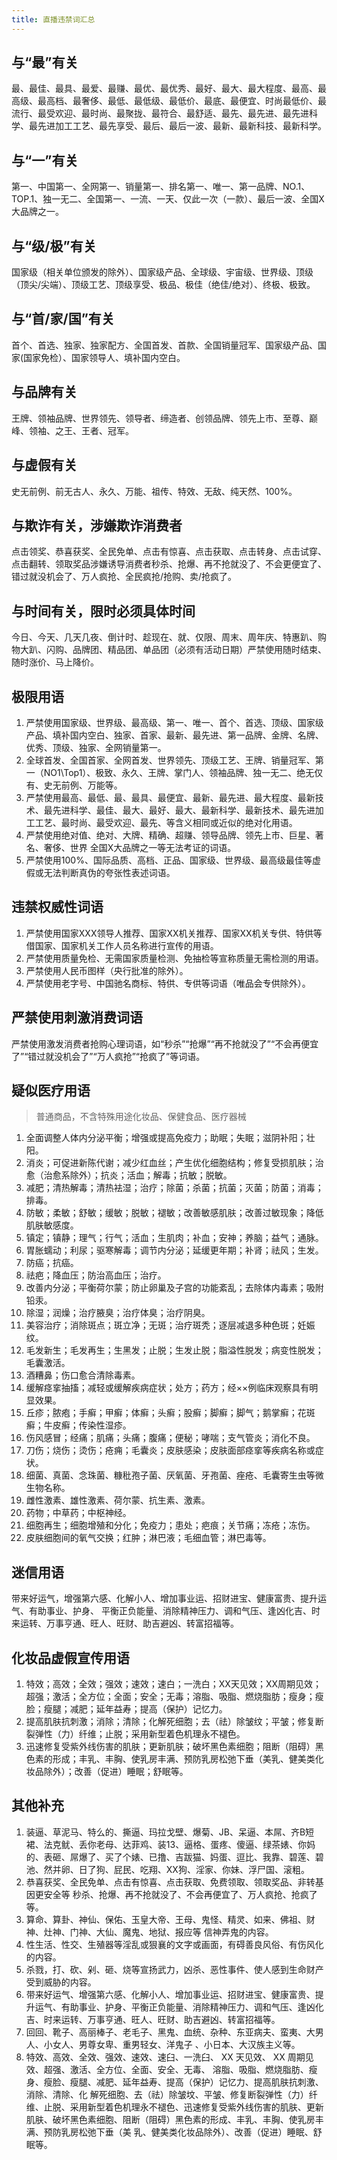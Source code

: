 ```yaml
---
title: 直播违禁词汇总
---
```


## 与“最”有关

最、最佳、最具、最爱、最赚、最优、最优秀、最好、最大、最大程度、最高、最高级、最高档、最奢侈、最低、最低级、最低价、最底、最便宜、时尚最低价、最流行、最受欢迎、最时尚、最聚拢、最符合、最舒适、最先、最先进、最先进科学、最先进加工工艺、最先享受、最后、最后一波、最新、最新科技、最新科学。

## 与“一”有关

第一、中国第一、全网第一、销量第一、排名第一、唯一、第一品牌、NO.1、TOP.1、独一无二、全国第一、一流、一天、仅此一次（一款）、最后一波、全国X大品牌之一。

## 与“级/极”有关

国家级（相关单位颁发的除外）、国家级产品、全球级、宇宙级、世界级、顶级（顶尖/尖端）、顶级工艺、顶级享受、极品、极佳（绝佳/绝对）、终极、极致。

## 与“首/家/国”有关

首个、首选、独家、独家配方、全国首发、首款、全国销量冠军、国家级产品、国家(国家免检）、国家领导人、填补国内空白。

## 与品牌有关

王牌、领袖品牌、世界领先、领导者、缔造者、创领品牌、领先上市、至尊、巅峰、领袖、之王、王者、冠军。

## 与虚假有关

史无前例、前无古人、永久、万能、祖传、特效、无敌、纯天然、100%。

## 与欺诈有关，涉嫌欺诈消费者

点击领奖、恭喜获奖、全民免单、点击有惊喜、点击获取、点击转身、点击试穿、点击翻转、领取奖品涉嫌诱导消费者秒杀、抢爆、再不抢就没了、不会更便宜了、错过就没机会了、万人疯抢、全民疯抢/抢购、卖/抢疯了。

## 与时间有关，限时必须具体时间

今日、今天、几天几夜、倒计时、趁现在、就、仅限、周末、周年庆、特惠趴、购物大趴、闪购、品牌团、精品团、单品团（必须有活动日期）严禁使用随时结束、随时涨价、马上降价。

## 极限用语

1. 严禁使用国家级、世界级、最高级、第一、唯一、首个、首选、顶级、国家级产品、填补国内空白、独家、首家、最新、最先进、第一品牌、金牌、名牌、优秀、顶级、独家、全网销量第一。
2. 全球首发、全国首家、全网首发、世界领先、顶级工艺、王牌、销量冠军、第一（NO1\Top1）、极致、永久、王牌、掌门人、领袖品牌、独一无二、绝无仅有、史无前例、万能等。
3. 严禁使用最高、最低、最、最具、最便宜、最新、最先进、最大程度、最新技术、最先进科学、最佳、最大、最好、最大、最新科学、最新技术、最先进加工工艺、最时尚、最受欢迎、最先、等含义相同或近似的绝对化用语。
4. 严禁使用绝对值、绝对、大牌、精确、超赚、领导品牌、领先上市、巨星、著名、奢侈、世界 全国X大品牌之一等无法考证的词语。
5. 严禁使用100%、国际品质、高档、正品、国家级、世界级、最高级最佳等虚假或无法判断真伪的夸张性表述词语。

## 违禁权威性词语

1. 严禁使用国家XXX领导人推荐、国家XX机关推荐、国家XX机关专供、特供等借国家、国家机关工作人员名称进行宣传的用语。
2. 严禁使用质量免检、无需国家质量检测、免抽检等宣称质量无需检测的用语。
3. 严禁使用人民币图样（央行批准的除外）。
4. 严禁使用老字号、中国驰名商标、特供、专供等词语（唯品会专供除外）。

## 严禁使用刺激消费词语

严禁使用激发消费者抢购心理词语，如“秒杀”“抢爆”“再不抢就没了”“不会再便宜了”“错过就没机会了”“万人疯抢”“抢疯了”等词语。

## 疑似医疗用语

> 普通商品，不含特殊用途化妆品、保健食品、医疗器械

1. 全面调整人体内分泌平衡；增强或提高免疫力；助眠；失眠；滋阴补阳；壮阳。
2. 消炎；可促进新陈代谢；减少红血丝；产生优化细胞结构；修复受损肌肤；治愈（治愈系除外）；抗炎；活血；解毒；抗敏；脱敏。
3. 减肥；清热解毒；清热袪湿；治疗；除菌；杀菌；抗菌；灭菌；防菌；消毒；排毒。
4. 防敏；柔敏；舒敏；缓敏；脱敏；褪敏；改善敏感肌肤；改善过敏现象；降低肌肤敏感度。
5. 镇定；镇静；理气；行气；活血；生肌肉；补血；安神；养脑；益气；通脉。
6. 胃胀蠕动；利尿；驱寒解毒；调节内分泌；延缓更年期；补肾；祛风；生发。
7. 防癌；抗癌。
8. 祛疤；降血压；防治高血压；治疗。
9. 改善内分泌；平衡荷尔蒙；防止卵巢及子宫的功能紊乱；去除体内毒素；吸附铅汞。
10. 除湿；润燥；治疗腋臭；治疗体臭；治疗阴臭。
11. 美容治疗；消除斑点；斑立净；无斑；治疗斑秃；逐层减退多种色斑；妊娠纹。
12. 毛发新生；毛发再生；生黑发；止脱；生发止脱；脂溢性脱发；病变性脱发；毛囊激活。
13. 酒糟鼻；伤口愈合清除毒素。
14. 缓解痉挛抽搐；减轻或缓解疾病症状；处方；药方；经××例临床观察具有明显效果。
15. 丘疹；脓疱；手癣；甲癣；体癣；头癣；股癣；脚癣；脚气；鹅掌癣；花斑癣；牛皮癣；传染性湿疹。
16. 伤风感冒；经痛；肌痛；头痛；腹痛；便秘；哮喘；支气管炎；消化不良。
17. 刀伤；烧伤；烫伤；疮痈；毛囊炎；皮肤感染；皮肤面部痉挛等疾病名称或症状。
18. 细菌、真菌、念珠菌、糠秕孢子菌、厌氧菌、牙孢菌、痤疮、毛囊寄生虫等微生物名称。
19. 雌性激素、雄性激素、荷尔蒙、抗生素、激素。
20. 药物；中草药；中枢神经。
21. 细胞再生；细胞增殖和分化；免疫力；患处；疤痕；关节痛；冻疮；冻伤。
22. 皮肤细胞间的氧气交换；红肿；淋巴液；毛细血管；淋巴毒等。

## 迷信用语

带来好运气，增强第六感、化解小人、增加事业运、招财进宝、健康富贵、提升运气、有助事业、护身、 平衡正负能量、消除精神压力、调和气压、逢凶化吉、时来运转、万事亨通、旺人、旺财、助吉避凶、转富招福等。

## 化妆品虚假宣传用语

1. 特效；高效；全效；强效；速效；速白；一洗白；XX天见效；XX周期见效；超强；激活；全方位；全面；安全；无毒；溶脂、吸脂、燃烧脂肪；瘦身；瘦脸；瘦腿；减肥；延年益寿；提高（保护）记忆力。
2. 提高肌肤抗刺激；消除；清除；化解死细胞；去（祛）除皱纹；平皱；修复断裂弹性（力）纤维；止脱；采用新型着色机理永不褪色。
3. 迅速修复受紫外线伤害的肌肤；更新肌肤；破坏黑色素细胞；阻断（阻碍）黑色素的形成；丰乳、丰胸、使乳房丰满、预防乳房松弛下垂（美乳、健美类化妆品除外）；改善（促进）睡眠；舒眠等。

## 其他补充

1. 装逼、草泥马、特么的、撕逼、玛拉戈壁、爆菊、JB、呆逼、本屌、齐B短裙、法克鱿、丢你老母、达菲鸡、装13、逼格、蛋疼、傻逼、绿茶婊、你妈的、表砸、屌爆了、买了个婊、已撸、吉跋猫、妈蛋、逗比、我靠、碧莲、碧池、然并卵、日了狗、屁民、吃翔、XX狗、淫家、你妹、浮尸国、滚粗。
2. 恭喜获奖、全民免单、点击有惊喜、点击获取、免费领取、领取奖品、非转基因更安全等 秒杀、抢爆、再不抢就没了、不会再便宜了、万人疯抢、抢疯了等。
3. 算命、算卦、神仙、保佑、玉皇大帝、王母、鬼怪、精灵、如来、佛祖、财神、灶神、门神、大仙、魔鬼、地狱、报应等 信神弄鬼的内容。
4. 性生活、性交、生殖器等淫乱或狠襄的文字或画面，有碍善良风俗、有伤风化的内容。
5. 杀戮，打、砍、剁、砸、烧等宣扬武力，凶杀、恶性事件、使人感到生命财产受到威胁的内容。
6. 带来好运气、增强第六感、化解小人、增加事业运、招财进宝、健康富贵、提升运气、有助事业、护身、平衡正负能量、消除精神压力、调和气压、逢凶化吉、时来运转、万事亨通、旺人、旺财、助吉避凶、转富招福等。
7. 回回、靴子、高丽棒子、老毛子、黑鬼、血统、杂种、东亚病夫、蛮夷、大男人、小女人、男尊女卑、重男轻女、洋鬼子 、小日本、大汉族主义等。
8. 特效、高效、全效、强效、速效、速臼、一洗臼、 XX 天见效、 XX 周期见效、超强、激活、全方位、全面、安全、无毒、 溶脂、吸脂、燃烧脂肪、瘦身、瘦脸、瘦腿、减肥、延年益寿、提高（保护）记忆力、提高肌肤抗刺激、消除、清除、化 解死细胞、去（祛）除皱坟、平皱、修复断裂弹性（力）纤维、止脱、采用新型着色机理永不褪色、迅速修复受紫外线伤害的肌肤、更新肌肤、破坏黑色素细胞、阻断（阻碍）黑色素的形成、丰乳、丰胸、使乳房丰满、预防乳房松弛下垂（美 乳、健美类化妆品除外）、改善（促进）睡眠、舒眠等。
